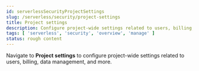 ```yaml
---
id: serverlessSecurityProjectSettings
slug: /serverless/security/project-settings
title: Project settings
description: Configure project-wide settings related to users, billing, data management, and more.
tags: [ 'serverless', 'security', 'overview', 'manage' ]
status: rough content
---
```


Navigate to **Project settings** to configure project-wide settings related to users, billing, data management, and more.
